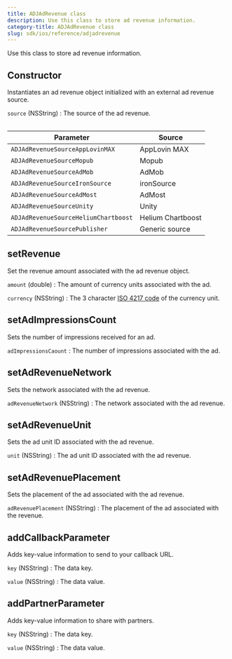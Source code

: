 ```yaml
---
title: ADJAdRevenue class
description: Use this class to store ad revenue information.
category-title: ADJAdRevenue class
slug: sdk/ios/reference/adjadrevenue
---
```


Use this class to store ad revenue information.

<Function>

## Constructor

Instantiates an ad revenue object initialized with an external ad revenue source.

<slot slot="signature">


<ConstructorSig />

</slot>

<slot slot="snippet">


<Constructor />

</slot>

<slot slot="parameters">

`source` (NSString)
: The source of the ad revenue.

<Table>

| Parameter                            | Source            |
| ------------------------------------ | ----------------- |
| `ADJAdRevenueSourceAppLovinMAX`      | AppLovin MAX      |
| `ADJAdRevenueSourceMopub`            | Mopub             |
| `ADJAdRevenueSourceAdMob`            | AdMob             |
| `ADJAdRevenueSourceIronSource`       | ironSource        |
| `ADJAdRevenueSourceAdMost`           | AdMost            |
| `ADJAdRevenueSourceUnity`            | Unity             |
| `ADJAdRevenueSourceHeliumChartboost` | Helium Chartboost |
| `ADJAdRevenueSourcePublisher`        | Generic source    |

</Table>

</slot>

</Function>

<Function>

## setRevenue

Set the revenue amount associated with the ad revenue object.

<slot slot="signature">


<SetRevenueSig />

</slot>

<slot slot="snippet">


<SetRevenue />

</slot>

<slot slot="parameters">

`amount` (double)
: The amount of currency units associated with the ad.

`currency` (NSString)
: The 3 character [ISO 4217 code](https://www.iban.com/currency-codes) of the currency unit.

</slot>

</Function>

<Function>

## setAdImpressionsCount

Sets the number of impressions received for an ad.

<slot slot="signature">


<SetAdImpressionsCountSig />

</slot>

<slot slot="snippet">


<SetAdImpressionsCount />

</slot>

<slot slot="parameters">

`adImpressionsCaount`
: The number of impressions associated with the ad.

</slot>

</Function>

<Function>

## setAdRevenueNetwork

Sets the network associated with the ad revenue.

<slot slot="signature">


<SetAdRevenueNetworkSig />

</slot>

<slot slot="snippet">


<SetAdRevenueNetwork />

</slot>

<slot slot="parameters">

`adRevenueNetwork` (NSString)
: The network associated with the ad revenue.

</slot>

</Function>

<Function>

## setAdRevenueUnit

Sets the ad unit ID associated with the ad revenue.

<slot slot="snippet">


<SetAdRevenueUnitSig />

</slot>

<slot slot="snippet">


<SetAdRevenueUnit />

</slot>

<slot slot="parameters">

`unit` (NSString)
: The ad unit ID associated with the ad revenue.

</slot>

</Function>

<Function>

## setAdRevenuePlacement

Sets the placement of the ad associated with the ad revenue.

<slot slot="snippet">


<SetAdRevenuePlacementSig />

</slot>

<slot slot="snippet">


<SetAdRevenuePlacement />

</slot>

<slot slot="parameters">

`adRevenuePlacement` (NSString)
: The placement of the ad associated with the revenue.

</slot>

</Function>

<Function>

## addCallbackParameter

Adds key-value information to send to your callback URL.

<slot slot="signatures">


<AddCallbackParameterSig />

</slot>

<slot slot="snippet">


<AddCallbackParameter />

</slot>

<slot slot="parameters">

`key` (NSString)
: The data key.

`value` (NSString)
: The data value.

</slot>

</Function>

<Function>

## addPartnerParameter

Adds key-value information to share with partners.

<slot slot="signature">


<AddPartnerParameterSig />

</slot>

<slot slot="snippet">


<AddPartnerParameter />

</slot>

<slot slot="parameters">

`key` (NSString)
: The data key.

`value` (NSString)
: The data value.

</slot>

</Function>
